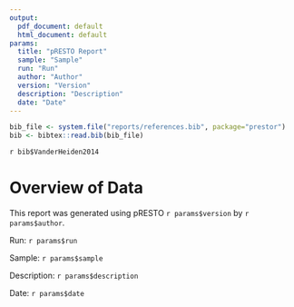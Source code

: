 ```yaml
---
output:
  pdf_document: default
  html_document: default
params:
  title: "pRESTO Report"
  sample: "Sample"
  run: "Run"
  author: "Author"
  version: "Version"
  description: "Description"
  date: "Date"
---
```


```r
bib_file <- system.file("reports/references.bib", package="prestor")
bib <- bibtex::read.bib(bib_file)
```
`r bib$VanderHeiden2014`

# Overview of Data


This report was generated using pRESTO `r params$version` by `r params$author`.

Run: `r params$run`

Sample: `r params$sample`

Description: `r params$description`

Date: `r params$date`
